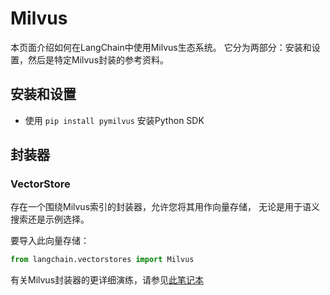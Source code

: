 # Milvus

本页面介绍如何在LangChain中使用Milvus生态系统。
它分为两部分：安装和设置，然后是特定Milvus封装的参考资料。

## 安装和设置
- 使用 `pip install pymilvus` 安装Python SDK
## 封装器

### VectorStore

存在一个围绕Milvus索引的封装器，允许您将其用作向量存储，
无论是用于语义搜索还是示例选择。

要导入此向量存储：
```python
from langchain.vectorstores import Milvus
```

有关Milvus封装器的更详细演练，请参见[此笔记本](/docs/modules/data_connection/vectorstores/integrations/milvus.html)
